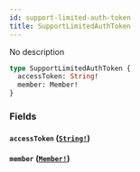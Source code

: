 ```yaml
---
id: support-limited-auth-token
title: SupportLimitedAuthToken
---
```


No description

```graphql
type SupportLimitedAuthToken {
  accessToken: String!
  member: Member!
}
```

### Fields

#### `accessToken` ([`String!`](/docs/graphql/scalars/string))

#### `member` ([`Member!`](/docs/graphql/objects/member))
